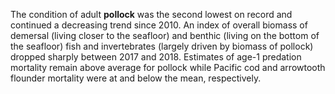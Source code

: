 The condition of adult **pollock** was the second lowest on record and continued a decreasing trend since 2010. An index of overall biomass of demersal (living closer to the seafloor) and benthic (living on the bottom of the seafloor) fish and invertebrates (largely driven by biomass of pollock) dropped sharply between 2017 and 2018. Estimates of age-1 predation mortality remain above average for pollock while Pacific cod and arrowtooth flounder mortality were at and below the mean, respectively.